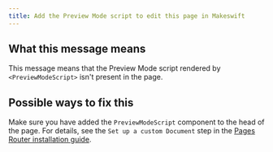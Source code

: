 ```yaml
---
title: Add the Preview Mode script to edit this page in Makeswift
---
```


## What this message means

This message means that the Preview Mode script rendered by `<PreviewModeScript>` isn't present in the page.

## Possible ways to fix this

Make sure you have added the `PreviewModeScript` component to the head of the page. For details,
see the `Set up a custom Document` step in the [Pages Router installation guide](/developer/pages-router/installation).
